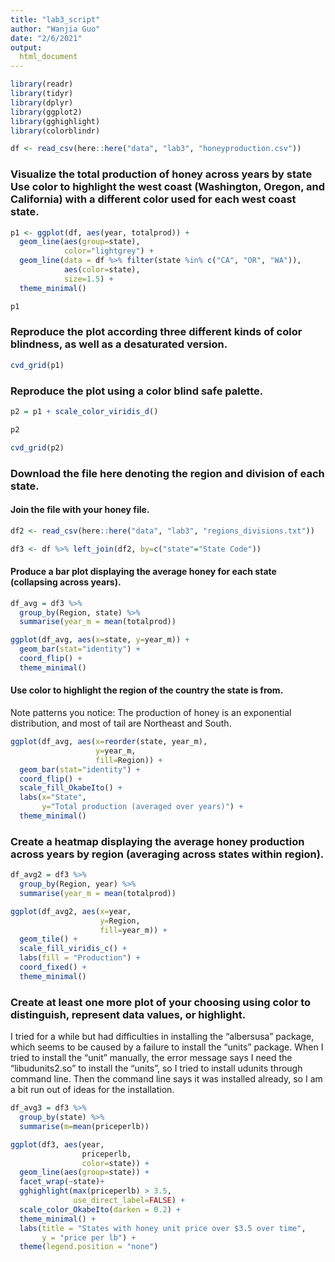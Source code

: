 ```yaml
---
title: "lab3_script"
author: "Wanjia Guo"
date: "2/6/2021"
output: 
  html_document
---
```


```r
library(readr)
library(tidyr)
library(dplyr)
library(ggplot2)
library(gghighlight)
library(colorblindr)

df <- read_csv(here::here("data", "lab3", "honeyproduction.csv"))
```

### Visualize the total production of honey across years by state Use color to highlight the west coast (Washington, Oregon, and California) with a different color used for each west coast state.


```r

p1 <- ggplot(df, aes(year, totalprod)) + 
  geom_line(aes(group=state),
            color="lightgrey") + 
  geom_line(data = df %>% filter(state %in% c("CA", "OR", "WA")), 
            aes(color=state), 
            size=1.5) + 
  theme_minimal()

p1

```

### Reproduce the plot according three different kinds of color blindness, as well as a desaturated version.

```r

cvd_grid(p1)

```

### Reproduce the plot using a color blind safe palette.

```r

p2 = p1 + scale_color_viridis_d()

p2

cvd_grid(p2)

```

### Download the file here denoting the region and division of each state.
#### Join the file with your honey file.

```r

df2 <- read_csv(here::here("data", "lab3", "regions_divisions.txt"))

df3 <- df %>% left_join(df2, by=c("state"="State Code"))

```

#### Produce a bar plot displaying the average honey for each state (collapsing across years).

```r
df_avg = df3 %>% 
  group_by(Region, state) %>% 
  summarise(year_m = mean(totalprod))

ggplot(df_avg, aes(x=state, y=year_m)) + 
  geom_bar(stat="identity") + 
  coord_flip() + 
  theme_minimal()
```

#### Use color to highlight the region of the country the state is from.
Note patterns you notice: The production of honey is an exponential distribution, and most of tail are Northeast and South.

```r
ggplot(df_avg, aes(x=reorder(state, year_m), 
                   y=year_m, 
                   fill=Region)) + 
  geom_bar(stat="identity") + 
  coord_flip() + 
  scale_fill_OkabeIto() +
  labs(x="State", 
       y="Total production (averaged over years)") + 
  theme_minimal()
```

### Create a heatmap displaying the average honey production across years by region (averaging across states within region).

```r

df_avg2 = df3 %>% 
  group_by(Region, year) %>% 
  summarise(year_m = mean(totalprod))

ggplot(df_avg2, aes(x=year, 
                    y=Region, 
                    fill=year_m)) + 
  geom_tile() + 
  scale_fill_viridis_c() + 
  labs(fill = "Production") + 
  coord_fixed() + 
  theme_minimal() 

```


### Create at least one more plot of your choosing using color to distinguish, represent data values, or highlight.

I tried for a while but had difficulties in installing the "albersusa" package, which seems to be caused by a failure to install the "units" package. When I tried to install the "unit" manually, the error message says I need the "libudunits2.so" to install the "units", so I tried to install udunits through command line. Then the command line says it was installed already, so I am a bit run out of ideas for the installation. 

```r
df_avg3 = df3 %>% 
  group_by(state) %>% 
  summarise(m=mean(priceperlb))

ggplot(df3, aes(year, 
                priceperlb, 
                color=state)) + 
  geom_line(aes(group=state)) + 
  facet_wrap(~state)+
  gghighlight(max(priceperlb) > 3.5, 
              use_direct_label=FALSE) + 
  scale_color_OkabeIto(darken = 0.2) +
  theme_minimal() +
  labs(title = "States with honey unit price over $3.5 over time", 
       y = "price per lb") + 
  theme(legend.position = "none")

```

